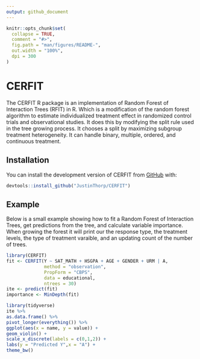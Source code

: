 ```yaml
---
output: github_document
---
```


<!-- README.md is generated from README.Rmd. Please edit that file -->

```r
knitr::opts_chunk$set(
  collapse = TRUE,
  comment = "#>",
  fig.path = "man/figures/README-",
  out.width = "100%",
  dpi = 300
)
```

# CERFIT

<!-- badges: start -->
<!-- badges: end -->

The CERFIT R package is an implementation of Random Forest of Interaction Trees (RFIT) in R. Which is a modification of the random forest algorithm to estimate individualized treatment effect in randomized control trials and observational studies. It does this by modifying the split rule used in the tree growing process. It chooses a split by maximizing subgroup treatment heterogeneity. It can handle binary, multiple, ordered, and continuous treatment.

## Installation

You can install the development version of CERFIT from [GitHub](https://github.com/JustinThorp/CERFIT) with:

``` r
devtools::install_github("JustinThorp/CERFIT")
```

## Example

Below is a small example showing how to fit a Random Forest of Interaction Trees, get predictions from the tree, and calculate variable importance. When growing the forest it will print our the response type, the treatment levels, the type of treatment varaible, and an updating count of the number of trees.

```r
library(CERFIT)
fit <- CERFIT(Y ~ SAT_MATH + HSGPA + AGE + GENDER + URM | A,
              method = "observation",
              PropForm = "CBPS",
              data = educational,
              ntrees = 30)
ite <- predict(fit)
importance <- MinDepth(fit)
```

```r
library(tidyverse)
ite %>%
as.data.frame() %>%
pivot_longer(everything()) %>%
ggplot(aes(x = name, y = value)) +
geom_violin() +
scale_x_discrete(labels = c(0,1,2)) +
labs(y = "Predicted Y",x = "A") +
theme_bw()
```


